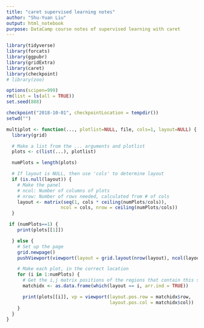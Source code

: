 ```yaml
---
title: "caret supervised learning notes"
author: "Shu-Yuan Liu"
output: html_notebook
purpose: DataCamp course notes of supervised learning with caret
---
```


```r
library(tidyverse)
library(forcats)
library(ggpubr)
library(gridExtra)
library(caret)
library(checkpoint)
# library(zoo)

options(scipen=999)
rm(list = ls(all = TRUE))
set.seed(888)

checkpoint("2018-10-01", checkpointLocation = tempdir())
setwd("")
```

```r
multiplot <- function(..., plotlist=NULL, file, cols=1, layout=NULL) {
  library(grid)

  # Make a list from the ... arguments and plotlist
  plots <- c(list(...), plotlist)

  numPlots = length(plots)

  # If layout is NULL, then use 'cols' to determine layout
  if (is.null(layout)) {
    # Make the panel
    # ncol: Number of columns of plots
    # nrow: Number of rows needed, calculated from # of cols
    layout <- matrix(seq(1, cols * ceiling(numPlots/cols)),
                    ncol = cols, nrow = ceiling(numPlots/cols))
  }

 if (numPlots==1) {
    print(plots[[1]])

  } else {
    # Set up the page
    grid.newpage()
    pushViewport(viewport(layout = grid.layout(nrow(layout), ncol(layout))))

    # Make each plot, in the correct location
    for (i in 1:numPlots) {
      # Get the i,j matrix positions of the regions that contain this subplot
      matchidx <- as.data.frame(which(layout == i, arr.ind = TRUE))

      print(plots[[i]], vp = viewport(layout.pos.row = matchidx$row,
                                      layout.pos.col = matchidx$col))
    }
  }
}

```

